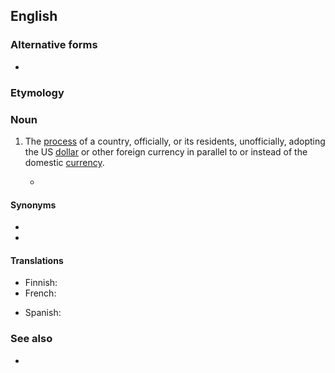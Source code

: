 ==English==

===Alternative forms===
* {{l|en|dollarisation}}

===Etymology===
{{suffix|en|dollarize|ation}}

===Noun===
{{en-noun|-}}
{{wikipedia}}

# {{lb|en|economics}} The [[process]] of a country, officially, or its residents, unofficially, adopting the US [[dollar]] or other foreign currency in parallel to or instead of the domestic [[currency]].
#* {{quote-magazine|title=New faces of Andean politics|magazine=The Economist|edition=U.S. Edition|date=October 26, 2002|passage=Making '''dollarisation''' work requires structural reform, something President Noboa has failed to achieve. Ecuador's businesses are struggling against high costs. The public finances face a shortfall. A new agreement with the IMF has proved elusive. Neither candidate says he would scrap the dollar, but neither says much about reform.}}

====Synonyms====
* {{l|en|elminting}}
* {{l|en|[[currency]] [[substitution]]}}

====Translations====
{{trans-top|the process of a country adopting the US dollar as its primary currency}}
* Finnish: {{t+|fi|dollarisaatio}}
* French: {{t+|fr|dollarisation|f}}
{{trans-mid}}
* Spanish: {{t|es|dolarización|f}}
{{trans-bottom}}

===See also===
* {{l|en|sound as a dollar}}